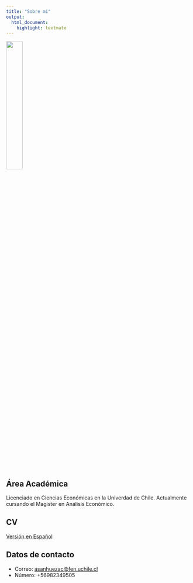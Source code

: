 ```yaml
---
title: "Sobre mi"
output: 
  html_document:
    highlight: textmate
---
```


![](Imagenes/Foto.png){width=30%}

## Área Académica

Licenciado en Ciencias Económicas en la Univerdad de Chile. Actualmente cursando el Magister en Análisis Económico. 

## CV
[Versión en Español](archivos/CV_Agustin_Sanhueza.pdf)

## Datos de contacto

- Correo: <asanhuezac@fen.uchile.cl>
- Número: +56982349505

